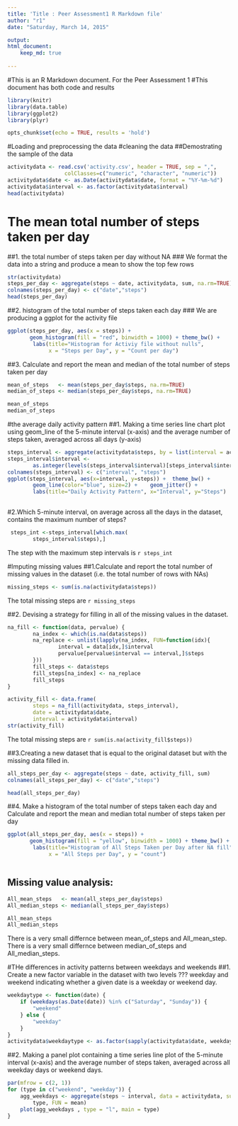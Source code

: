 ```yaml
---
title: 'Title : Peer Assessment1 R Markdown file'
author: "r1"
date: "Saturday, March 14, 2015"

output:
html_document:
    keep_md: true
    
---
```


#This is an R Markdown document. For the Peer Assessment 1
#This document has both code and results


```r
library(knitr)
library(data.table)
library(ggplot2) 
library(plyr)

opts_chunk$set(echo = TRUE, results = 'hold')
```

#Loading and preprocessing the data
#cleaning the data
##Demostrating the sample of the data

```r
activitydata <- read.csv('activity.csv', header = TRUE, sep = ",",
                  colClasses=c("numeric", "character", "numeric"))
activitydata$date <- as.Date(activitydata$date, format = "%Y-%m-%d")
activitydata$interval <- as.factor(activitydata$interval)
head(activitydata)


```
# The mean total number of steps taken per day
##1. the total number of steps taken per day without NA
### We format the data into a string and produce a mean to show the top few rows
```r
str(activitydata)
steps_per_day <- aggregate(steps ~ date, activitydata, sum, na.rm=TRUE)
colnames(steps_per_day) <- c("date","steps")
head(steps_per_day)


```


##2. histogram of the total number of steps taken each day
### We are producing a ggplot for the activity file
```r
ggplot(steps_per_day, aes(x = steps)) + 
       geom_histogram(fill = "red", binwidth = 1000) + theme_bw() +
        labs(title="Histogram for Activiy file without nulls", 
             x = "Steps per Day", y = "Count per day") 

```

##3. Calculate and report the mean and median of the total number of steps taken per day

```r

mean_of_steps   <- mean(steps_per_day$steps, na.rm=TRUE)
median_of_steps <- median(steps_per_day$steps, na.rm=TRUE)

mean_of_steps
median_of_steps

```



#the average daily activity pattern
##1. Making a time series line chart plot using geom_line of the 5-minute interval (x-axis) and the average number of steps taken, averaged across all days (y-axis)


```r


steps_interval <- aggregate(activitydata$steps, by = list(interval = activitydata$interval), FUN=mean, na.rm=TRUE)
steps_interval$interval <- 
        as.integer(levels(steps_interval$interval)[steps_interval$interval])
colnames(steps_interval) <- c("interval", "steps")
ggplot(steps_interval, aes(x=interval, y=steps)) +  theme_bw() + 
        geom_line(color="blue", size=2) +    geom_jitter() +
        labs(title="Daily Activity Pattern", x="Interval", y="Steps")  
        

```


#2.Which 5-minute interval, on average across all the days in the dataset, contains the maximum number of steps?
```r

 steps_int <-steps_interval[which.max(  
        steps_interval$steps),]
```

The step with the maximum step intervals is  `r steps_int`

#Imputing missing values
##1.Calculate and report the total number of missing values in the dataset (i.e. the total number of rows with NAs)
```r
missing_steps <- sum(is.na(activitydata$steps))

```

The total missing steps are `r missing_steps`

##2. Devising a strategy for filling in all of the missing values in the dataset.
```r
na_fill <- function(data, pervalue) {
        na_index <- which(is.na(data$steps))
        na_replace <- unlist(lapply(na_index, FUN=function(idx){
                interval = data[idx,]$interval
                pervalue[pervalue$interval == interval,]$steps
        }))
        fill_steps <- data$steps
        fill_steps[na_index] <- na_replace
        fill_steps
}

activity_fill <- data.frame(  
        steps = na_fill(activitydata, steps_interval),  
        date = activitydata$date,  
        interval = activitydata$interval)
str(activity_fill)


```
The total missing steps are `r sum(is.na(activity_fill$steps))`


##3.Creating a new dataset that is equal to the original dataset but with the missing data filled in.
```r

all_steps_per_day <- aggregate(steps ~ date, activity_fill, sum)
colnames(all_steps_per_day) <- c("date","steps")

head(all_steps_per_day)


```

##4. Make a histogram of the total number of steps taken each day and Calculate and report the mean and median total number of steps taken per day
```r
ggplot(all_steps_per_day, aes(x = steps)) + 
       geom_histogram(fill = "yellow", binwidth = 1000) + theme_bw() +
        labs(title="Histogram of All Steps Taken per Day after NA fill", 
             x = "All Steps per Day", y = "count") 



```


## Missing value analysis:
```r
All_mean_steps   <- mean(all_steps_per_day$steps)
All_median_steps <- median(all_steps_per_day$steps)

All_mean_steps
All_median_steps


```
There is a very small differnce between mean_of_steps and All_mean_step.
There is a very small differnce between median_of_steps and All_median_steps.

#THe differences in activity patterns between weekdays and weekends
##1. Create a new factor variable in the dataset with two levels ??? weekday and weekend indicating whether a given date is a weekday or weekend day.

```r
weekdaytype <- function(date) {
    if (weekdays(as.Date(date)) %in% c("Saturday", "Sunday")) {
        "weekend"
    } else {
        "weekday"
    }
}
activitydata$weekdaytype <- as.factor(sapply(activitydata$date, weekdaytype))


```


##2. Making a panel plot containing a time series line plot of the 5-minute interval (x-axis) and the average number of steps taken, averaged across all weekday days or weekend days. 

```r

par(mfrow = c(2, 1))
for (type in c("weekend", "weekday")) {
    agg_weekdays <- aggregate(steps ~ interval, data = activitydata, subset = activitydata$weekdaytype == 
        type, FUN = mean)
    plot(agg_weekdays , type = "l", main = type)
}

```


